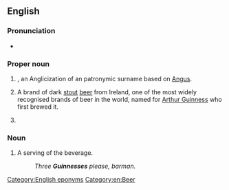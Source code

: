 ==English==

===Pronunciation===
* {{IPA|/ˈɡɪnɪs/|lang=en}}

===Proper noun===
{{en-proper noun|Guini}}

# {{lb|en|countable}} {{surname|lang=en|from=Irish|dot=}}, an Anglicization of an {{etyl|ga|en}} patronymic surname based on [[Angus]].
# {{lb|en|uncountable}} A brand of dark [[stout]] [[beer]] from Ireland, one of the most widely recognised brands of beer in the world, named for [[w:Arthur Guinness|Arthur Guinness]] who first brewed it.
# {{w|Guinness World Records}}

===Noun===
{{en-noun|es}}

# {{lb|en|countable}} A serving of the beverage.
#: ''Three '''Guinnesses''' please, barman.''

[[Category:English eponyms]]
[[Category:en:Beer]]